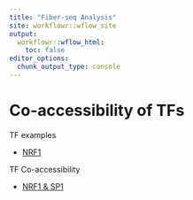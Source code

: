 ```yaml
---
title: "Fiber-seq Analysis"
site: workflowr::wflow_site
output:
  workflowr::wflow_html:
    toc: false
editor_options:
  chunk_output_type: console
---
```


# Co-accessibility of TFs

TF examples 

* [NRF1](TF_examples_NRF1.html)

TF Co-accessibility

* [NRF1 & SP1](TF_co-acc_NRF1_SP1.html)